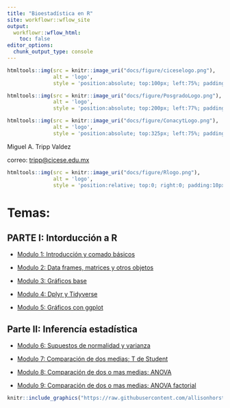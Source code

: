 ```yaml
---
title: "Bioestadística en R"
site: workflowr::wflow_site
output:
  workflowr::wflow_html:
    toc: false
editor_options:
  chunk_output_type: console
---
```





```r
htmltools::img(src = knitr::image_uri("docs/figure/ciceselogo.png"), 
               alt = 'logo', 
               style = 'position:absolute; top:100px; left:75%; padding:10px;width:155px;')
```



```r
htmltools::img(src = knitr::image_uri("docs/figure/PosgradoLogo.png"), 
               alt = 'logo', 
               style = 'position:absolute; top:200px; left:77%; padding:10px;width:80px;')
```


```r
htmltools::img(src = knitr::image_uri("docs/figure/ConacytLogo.png"), 
               alt = 'logo', 
               style = 'position:absolute; top:325px; left:75%; padding:10px;width:155px;')
```



Miguel A. Tripp Valdez

correo: [tripp\@cicese.edu.mx](mailto:tripp@cicese.edu.mx){.email}


```r
htmltools::img(src = knitr::image_uri("docs/figure/Rlogo.png"), 
               alt = 'logo', 
               style = 'position:relative; top:0; right:0; padding:10px; width: 255px; height: 160px')
```


# Temas:



## PARTE I: Intorducción a R

-   [Modulo 1: Introducción y comado básicos](Clase1_Basicos.html)

-   [Modulo 2: Data frames, matrices y otros objetos](Clase2_Data_Frames.html)

-   [Modulo 3: Gráficos base](Clase3_GraficosBase.html)

-   [Modulo 4: Dplyr y Tidyverse](CLase4_Dplyr.html)

-   [Modulo 5: Gráficos con ggplot](Clase5_ggplot.html)


## Parte II: Inferencía estadística

-   [Modulo 6: Supuestos de normalidad y varianza](Clase6_Supuestos.html)

-   [Modulo 7: Comparación de dos medias; T de Student](Clase7_tstudent.html)

-   [Modulo 8: Comparación de dos o mas medias; ANOVA](Clase8_anova.html)

-   [Modulo 9: Comparación de dos o mas medias; ANOVA factorial](Clase9_anova2vias.html)



```r
knitr::include_graphics("https://raw.githubusercontent.com/allisonhorst/stats-illustrations/master/rstats-artwork/monster_support.jpg")
```
